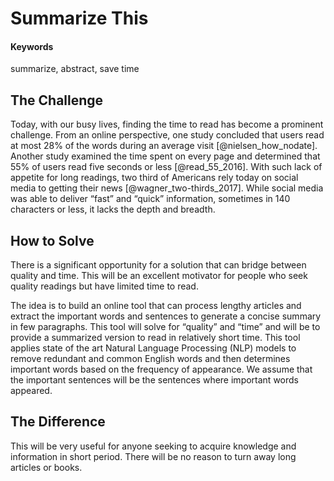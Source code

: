 # Summarize This {#summarize-this}

#### Keywords {-}

summarize, abstract, save time

## The Challenge
Today, with our busy lives, finding the time to read has become a prominent challenge. From an online perspective, one study concluded that users read at most 28% of the words during an average visit [@nielsen_how_nodate]. Another study examined the time spent on every page and determined that 55% of users read five seconds or less [@read_55_2016]. With such lack of appetite for long readings, two third of Americans rely today on social media to getting their news [@wagner_two-thirds_2017]. While social media was able to deliver "fast" and "quick" information, sometimes in 140 characters or less, it lacks the depth and breadth. 

## How to Solve
There is a significant opportunity for a solution that can bridge between quality and time. This will be an excellent motivator for people who seek quality readings but have limited time to read.

The idea is to build an online tool that can process lengthy articles and extract the important words and sentences to generate a concise summary in few paragraphs. This tool will solve for "quality" and "time" and will be to provide a summarized version to read in relatively short time. This tool applies state of the art Natural Language Processing (NLP) models to remove redundant and common English words and then determines important words based on the frequency of appearance. We assume that the important sentences will be the sentences where important words appeared.

## The Difference
This will be very useful for anyone seeking to acquire knowledge and information in short period. There will be no reason to turn away long articles or books.